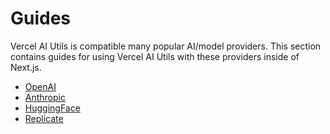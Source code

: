 # Guides

Vercel AI Utils is compatible many popular AI/model providers. This section contains guides for using Vercel AI Utils with these providers inside of Next.js.

- [OpenAI](./guides/openai)
- [Anthropic](./guides/anthropic)
- [HuggingFace](./guides/hugginface)
- [Replicate](./guides/replicate)
